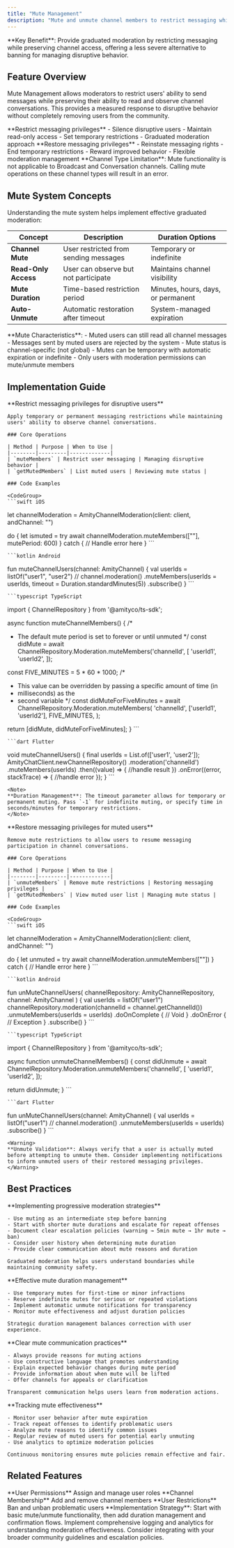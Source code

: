 ```yaml
---
title: "Mute Management"
description: "Mute and unmute channel members to restrict messaging while allowing read-only participation."
---
```


<Info>
**Key Benefit**: Provide graduated moderation by restricting messaging while preserving channel access, offering a less severe alternative to banning for managing disruptive behavior.
</Info>

## Feature Overview

Mute Management allows moderators to restrict users' ability to send messages while preserving their ability to read and observe channel conversations. This provides a measured response to disruptive behavior without completely removing users from the community.

<CardGroup cols={2}>
  <Card title="Mute Members" icon="microphone-slash">
    **Restrict messaging privileges**
    - Silence disruptive users
    - Maintain read-only access
    - Set temporary restrictions
    - Graduated moderation approach
  </Card>
  <Card title="Unmute Members" icon="microphone">
    **Restore messaging privileges**
    - Reinstate messaging rights
    - End temporary restrictions
    - Reward improved behavior
    - Flexible moderation management
  </Card>
</CardGroup>

<Warning>
**Channel Type Limitation**: Mute functionality is not applicable to Broadcast and Conversation channels. Calling mute operations on these channel types will result in an error.
</Warning>

## Mute System Concepts

Understanding the mute system helps implement effective graduated moderation:

| Concept | Description | Duration Options |
|---------|-------------|------------------|
| **Channel Mute** | User restricted from sending messages | Temporary or indefinite |
| **Read-Only Access** | User can observe but not participate | Maintains channel visibility |
| **Mute Duration** | Time-based restriction period | Minutes, hours, days, or permanent |
| **Auto-Unmute** | Automatic restoration after timeout | System-managed expiration |

<Note>
**Mute Characteristics**:
- Muted users can still read all channel messages
- Messages sent by muted users are rejected by the system
- Mute status is channel-specific (not global)
- Mutes can be temporary with automatic expiration or indefinite
- Only users with moderation permissions can mute/unmute members
</Note>

## Implementation Guide

<Tabs>
  <Tab title="Mute Members">
    **Restrict messaging privileges for disruptive users**
    
    Apply temporary or permanent messaging restrictions while maintaining users' ability to observe channel conversations.

    ### Core Operations

    | Method | Purpose | When to Use |
    |--------|---------|-------------|
    | `muteMembers` | Restrict user messaging | Managing disruptive behavior |
    | `getMutedMembers` | List muted users | Reviewing mute status |

    ### Code Examples

    <CodeGroup>
    ```swift iOS
   let channelModeration = AmityChannelModeration(client: client, andChannel: "<channel-id>")

do {
    let ismuted = try await channelModeration.muteMembers(["<user-id>"], mutePeriod: 600)
} catch {
    // Handle error here
}
    ```

    ```kotlin Android
fun muteChannelUsers(channel: AmityChannel) {
    val userIds = listOf("user1", "user2")
    //
    channel.moderation()
        .muteMembers(userIds = userIds, timeout = Duration.standardMinutes(5))
        .subscribe()
}
    ```

    ```typescript TypeScript
import { ChannelRepository } from '@amityco/ts-sdk';

async function muteChannelMembers() {
  /*
   * The default mute period is set to forever or until unmuted
   */
  const didMute = await ChannelRepository.Moderation.muteMembers('channelId', [
    'userId1',
    'userId2',
  ]);

  const FIVE_MINUTES = 5 * 60 * 1000;
  /*
   * This value can be overridden by passing a specific amount of time (in
   * milliseconds) as the
   * second variable
   */
  const didMuteForFiveMinutes = await ChannelRepository.Moderation.muteMembers(
    'channelId',
    ['userId1', 'userId2'],
    FIVE_MINUTES,
  );

  return [didMute, didMuteForFiveMinutes];
}
    ```

    ```dart Flutter
void muteChannelUsers() {
  final userIds = List.of(['user1', 'user2']);
  AmityChatClient.newChannelRepository()
      .moderation('channelId')
      .muteMembers(userIds)
      .then((value) => {
            //handle result
          })
      .onError((error, stackTrace) => {
            //handle error
          });
}
    ```
    </CodeGroup>

    <Note>
    **Duration Management**: The timeout parameter allows for temporary or permanent muting. Pass `-1` for indefinite muting, or specify time in seconds/minutes for temporary restrictions.
    </Note>
  </Tab>

  <Tab title="Unmute Members">
    **Restore messaging privileges for muted users**
    
    Remove mute restrictions to allow users to resume messaging participation in channel conversations.

    ### Core Operations

    | Method | Purpose | When to Use |
    |--------|---------|-------------|
    | `unmuteMembers` | Remove mute restrictions | Restoring messaging privileges |
    | `getMutedMembers` | View muted user list | Managing mute status |

    ### Code Examples

    <CodeGroup>
    ```swift iOS
let channelModeration = AmityChannelModeration(client: client, andChannel: "<channel-id>")

do {
    let unmuted = try await channelModeration.unmuteMembers(["<user-id>"])
} catch {
    // Handle error here
}
    ```

    ```kotlin Android
fun unMuteChannelUsers(
    channelRepository: AmityChannelRepository,
    channel: AmityChannel
) {
    val userIds = listOf("user1")
    channelRepository.moderation(channelId = channel.getChannelId())
        .unmuteMembers(userIds = userIds)
        .doOnComplete {
            // Void
        }
        .doOnError {
            // Exception
        }
        .subscribe()
}
    ```

    ```typescript TypeScript
import { ChannelRepository } from '@amityco/ts-sdk';

async function unmuteChannelMembers() {
  const didUnmute = await ChannelRepository.Moderation.unmuteMembers('channelId', [
    'userId1',
    'userId2',
  ]);

  return didUnmute;
}
    ```

    ```dart Flutter
fun unMuteChannelUsers(channel: AmityChannel) {
    val userIds = listOf("user1")
    //
    channel.moderation()
        .unmuteMembers(userIds = userIds)
        .subscribe()
}
    ```
    </CodeGroup>

    <Warning>
    **Unmute Validation**: Always verify that a user is actually muted before attempting to unmute them. Consider implementing notifications to inform unmuted users of their restored messaging privileges.
    </Warning>
  </Tab>
</Tabs>

## Best Practices

<AccordionGroup>
  <Accordion title="Graduated Moderation" icon="stairs">
    **Implementing progressive moderation strategies**
    
    - Use muting as an intermediate step before banning
    - Start with shorter mute durations and escalate for repeat offenses
    - Document clear escalation policies (warning → 5min mute → 1hr mute → ban)
    - Consider user history when determining mute duration
    - Provide clear communication about mute reasons and duration
    
    Graduated moderation helps users understand boundaries while maintaining community safety.
  </Accordion>

  <Accordion title="Duration Strategy" icon="clock">
    **Effective mute duration management**
    
    - Use temporary mutes for first-time or minor infractions
    - Reserve indefinite mutes for serious or repeated violations
    - Implement automatic unmute notifications for transparency
    - Monitor mute effectiveness and adjust duration policies
    
    Strategic duration management balances correction with user experience.
  </Accordion>

  <Accordion title="Communication" icon="message">
    **Clear mute communication practices**
    
    - Always provide reasons for muting actions
    - Use constructive language that promotes understanding
    - Explain expected behavior changes during mute period
    - Provide information about when mute will be lifted
    - Offer channels for appeals or clarification
    
    Transparent communication helps users learn from moderation actions.
  </Accordion>

  <Accordion title="Monitoring & Review" icon="chart-line">
    **Tracking mute effectiveness**
    
    - Monitor user behavior after mute expiration
    - Track repeat offenses to identify problematic users
    - Analyze mute reasons to identify common issues
    - Regular review of muted users for potential early unmuting
    - Use analytics to optimize moderation policies
    
    Continuous monitoring ensures mute policies remain effective and fair.
  </Accordion>
</AccordionGroup>

## Related Features

<CardGroup cols={3}>
  <Card title="Role Management" href="role-management" icon="user-gear">
    **User Permissions**
    Assign and manage user roles
  </Card>
  <Card title="Member Management" href="member-management" icon="users">
    **Channel Membership**
    Add and remove channel members
  </Card>
  <Card title="Ban Management" href="ban-management" icon="user-slash">
    **User Restrictions**
    Ban and unban problematic users
  </Card>
</CardGroup>

<Tip>
**Implementation Strategy**: Start with basic mute/unmute functionality, then add duration management and confirmation flows. Implement comprehensive logging and analytics for understanding moderation effectiveness. Consider integrating with your broader community guidelines and escalation policies.
</Tip>
